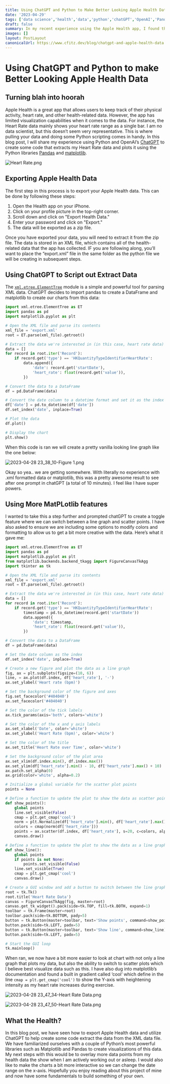 ```yaml
---
title: Using ChatGPT and Python to Make Better Looking Apple Health Data
date: '2023-04-29'
tags: ['data science','health','data','python','chatGPT','OpenAI','Pandas','XML']
draft: false
summary: In my recent experience using the Apple Health app, I found that while it was useful for tracking my physical activity and heart rate, the app's visualization capabilities for heart rate data left something to be desired. Specifically, the Heart Rate data was displayed as a single bar representing the heart rate range, which I didn't find very representative.
images: []
layout: PostLayout
canonicalUrl: https://www.cfitz.dev/blog/chatgpt-and-apple-health-data
---
```

# Using ChatGPT and Python to make Better Looking Apple Health Data

## Turning blah into hoorah

Apple Health is a great app that allows users to keep track of their physical activity, heart rate, and other health-related data. However, the app has limited visualization capabilities when it comes to the data. For instance, the Heart Rate data mainly shows your heart rate range as a single bar. I am no data scientist, but this doesn’t seem very representative. This is where pulling your data and doing some Python scripting comes in handy. In this blog post, I will share my experience using Python and OpenAI’s [ChatGPT](https://openai.com/) to create some code that extracts my Heart Rate data and plots it using the Python libraries [Pandas](https://pandas.pydata.org/) and [matplotlib](https://matplotlib.org/). 

![Heart Rate.png](https://s3-us-west-2.amazonaws.com/secure.notion-static.com/3da83d2e-942d-434c-9a45-806473220d8b/Heart_Rate.png)

## Exporting Apple Health Data

The first step in this process is to export your Apple Health data. This can be done by following these steps:

1. Open the Health app on your iPhone.
2. Click on your profile picture in the top-right corner.
3. Scroll down and click on "Export Health Data."
4. Enter your password and click on "Export."
5. The data will be exported as a zip file.

Once you have exported your data, you will need to extract it from the zip file. The data is stored in an XML file, which contains all of the health-related data that the app has collected. IF you are following along, you’ll want to place the “export.xml” file in the same folder as the python file we will be creating in subsequent steps. 

## Using ChatGPT to Script out Extract Data

The [`xml.etree.ElementTree`](https://docs.python.org/3/library/xml.etree.elementtree.html#module-xml.etree.ElementTree) module is a simple and powerful tool for parsing XML data.  ChatGPT decides to import pandas to create a DataFrame and matplotlib to create our charts from this data:

```python
import xml.etree.ElementTree as ET
import pandas as pd
import matplotlib.pyplot as plt

# Open the XML file and parse its contents
xml_file = 'export.xml'
root = ET.parse(xml_file).getroot()

# Extract the data we're interested in (in this case, heart rate data)
data = []
for record in root.iter('Record'):
    if record.get('type') == 'HKQuantityTypeIdentifierHeartRate':
        data.append({
            'date': record.get('startDate'),
            'heart_rate': float(record.get('value')),
        })

# Convert the data to a DataFrame
df = pd.DataFrame(data)

# Convert the date column to a datetime format and set it as the index
df['date'] = pd.to_datetime(df['date'])
df.set_index('date', inplace=True)

# Plot the data
df.plot()

# Display the chart
plt.show()
```

When this code is ran we will create a pretty vanilla looking line graph like the one below:

![2023-04-28 23_38_10-Figure 1.png](https://s3-us-west-2.amazonaws.com/secure.notion-static.com/ea72fcc0-ff8d-43c0-8027-af8dcbf3b70d/2023-04-28_23_38_10-Figure_1.png)

Okay so yea.. we are getting somewhere. With literally no experience with .xml formatted data or matplotlib, this was a pretty awesome result to see after one prompt in chatGPT (a total of 10 minutes). I feel like I have super powers.

## Using More MatPLotlib features

I wanted to take this a step further and prompted chatGPT to create a toggle feature where we can switch between a line graph and scatter points. I have also asked to ensure we are including some options to modify colors and formatting to allow us to get a bit more creative with the data. Here’s what it gave me:

```python
import xml.etree.ElementTree as ET
import pandas as pd
import matplotlib.pyplot as plt
from matplotlib.backends.backend_tkagg import FigureCanvasTkAgg
import tkinter as tk

# Open the XML file and parse its contents
xml_file = 'export.xml'
root = ET.parse(xml_file).getroot()

# Extract the data we're interested in (in this case, heart rate data)
data = []
for record in root.iter('Record'):
    if record.get('type') == 'HKQuantityTypeIdentifierHeartRate':
        timestamp = pd.to_datetime(record.get('startDate'))
        data.append({
            'date': timestamp,
            'heart_rate': float(record.get('value')),
        })

# Convert the data to a DataFrame
df = pd.DataFrame(data)

# Set the date column as the index
df.set_index('date', inplace=True)

# Create a new figure and plot the data as a line graph
fig, ax = plt.subplots(figsize=(10, 6))
line, = ax.plot(df.index, df['heart_rate'], '-')
ax.set_ylabel('Heart rate (bpm)')

# Set the background color of the figure and axes
fig.set_facecolor('#404040')
ax.set_facecolor('#404040')

# Set the color of the tick labels
ax.tick_params(axis='both', colors='white')

# Set the color of the x and y axis labels
ax.set_xlabel('Date', color='white')
ax.set_ylabel('Heart Rate (bpm)', color='white')

# Set the color of the title
ax.set_title('Heart Rate over Time', color='white')

# Set the background color of the plot area
ax.set_xlim(df.index.min(), df.index.max())
ax.set_ylim(df['heart_rate'].min() - 10, df['heart_rate'].max() + 10)
ax.patch.set_alpha(0)
ax.grid(color='white', alpha=0.2)

# Initialize a global variable for the scatter plot points
points = None

# Define a function to update the plot to show the data as scatter points
def show_points():
    global points
    line.set_visible(False)
    cmap = plt.get_cmap('cool')
    norm = plt.Normalize(df['heart_rate'].min(), df['heart_rate'].max())
    colors = cmap(norm(df['heart_rate']))
    points = ax.scatter(df.index, df['heart_rate'], s=20, c=colors, alpha=0.8)
    canvas.draw()

# Define a function to update the plot to show the data as a line graph
def show_line():
    global points
    if points is not None:
        points.set_visible(False)
    line.set_visible(True)
    cmap = plt.get_cmap('cool')
    canvas.draw()

# Create a GUI window and add a button to switch between the line graph and scatter plot
root = tk.Tk()
root.title('Heart Rate Data')
canvas = FigureCanvasTkAgg(fig, master=root)
canvas.get_tk_widget().pack(side=tk.TOP, fill=tk.BOTH, expand=1)
toolbar = tk.Frame(master=root)
toolbar.pack(side=tk.BOTTOM, pady=5)
button = tk.Button(master=toolbar, text='Show points', command=show_points)
button.pack(side=tk.LEFT, padx=5)
button = tk.Button(master=toolbar, text='Show line', command=show_line)
button.pack(side=tk.LEFT, padx=5)

# Start the GUI loop
tk.mainloop()

```

When ran, we now have a bit more easier to look at chart with not only a line graph that plots my data, but also the ability to switch to scatter plots which I believe best visualize data such as this. I have also dug into matplotlib’s documentation and found a built in gradient called ‘cool’ which define in the line `cmap = plt.get_cmap('cool')` to show the Y-axis with heightening intensity as my heart rate increases during exercise. 

![2023-04-28 23_47_34-Heart Rate Data.png](https://s3-us-west-2.amazonaws.com/secure.notion-static.com/646d8154-ca85-4832-9fe3-0b23e4f9fc76/2023-04-28_23_47_34-Heart_Rate_Data.png)

![2023-04-28 23_47_50-Heart Rate Data.png](https://s3-us-west-2.amazonaws.com/secure.notion-static.com/1da87b7f-88b5-48d5-bb71-f7240d76b8f1/2023-04-28_23_47_50-Heart_Rate_Data.png)

## What the Health?

In this blog post, we have seen how to export Apple Health data and utilize ChatGPT to help create some code extract the data from the XML data file. We have familiarized ourselves with a couple of Python’s most powerful libraries such as Matplotlib and Pandas to create visualizations of this data. My next steps with this would be to overlay more data points from my health data the show when I am actively working out or asleep. I would also like to make the charts a bit more interactive so we can change the date range on the x-axis.  Hopefully you enjoy reading about this project of mine and now have some fundamentals to build something of your own.